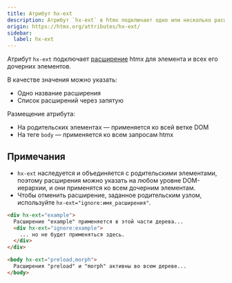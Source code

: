 ```yaml
---
title: Атрибут hx-ext
description: Атрибут `hx-ext` в htmx подключает одно или несколько расширений htmx для элемента и всех его дочерних элементов. Также этот атрибут можно использовать, чтобы отключить расширение, активированное родительским элементом.
origin: https://htmx.org/attributes/hx-ext/
sidebar:
  label: hx-ext
---
```


Атрибут `hx-ext` подключает [расширение](https://htmx.org/extensions) htmx для элемента и всех его дочерних элементов.

В качестве значения можно указать:
- Одно название расширения
- Список расширений через запятую

Размещение атрибута:
- На родительских элементах — применяется ко всей ветке DOM
- На теге `body` — применяется ко всем запросам htmx

## Примечания

- `hx-ext` наследуется и объединяется с родительскими элементами, поэтому расширения можно указать на любом уровне DOM-иерархии, и они применятся ко всем дочерним элементам.
- Чтобы отменить расширение, заданное родительским узлом, используйте `hx-ext="ignore:имя_расширения"`.

```html
<div hx-ext="example">
  Расширение "example" применяется в этой части дерева...
  <div hx-ext="ignore:example">
    ... но не будет применяться здесь.
  </div>
</div>
```
```html
<body hx-ext="preload,morph">
  Расширения "preload" и "morph" активны во всем дереве...
</body>
```